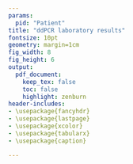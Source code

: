 ```yaml
---
params:
  pid: "Patient"
title: "ddPCR laboratory results"
fontsize: 10pt
geometry: margin=1cm
fig_width: 8
fig_height: 6
output:
  pdf_document:
    keep_tex: false
    toc: false
    highlight: zenburn
header-includes:
- \usepackage{fancyhdr}
- \usepackage{lastpage}
- \usepackage{xcolor}
- \usepackage{tabularx}
- \usepackage{caption}

---
```

\definecolor{darkgreen}{HTML}{188a06}
\definecolor{darkbrown}{HTML}{A52A2A}

\large\textbf{\underline{KAPA Library Quantification}}

\textbf{\underline{Standard Curve (Set 1)}}

\textbf{Experiment Information}

\begin{tabular}{l l}
File name: & B1 \\
Run started & B5 \\
Run ended & B6 \\
Machine used: & Machine \\
\end{tabular}

\textbf{Quantification Information}

\begin{tabular}{|c | c | c |}
Parameter & Results & QC Status \\
Threshold &         &           \\
Slope     &         &           \\
Reaction efficiency &  &        \\
$R^2$ Value   &         &           \\
\end{tabular} 

\textbf{Quantification Results} 

\textbf{Quality Control (QC) Checklist}

